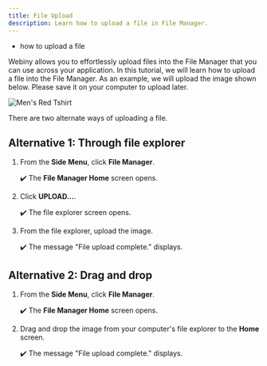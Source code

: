 ```yaml
---
title: File Upload
description: Learn how to upload a file in File Manager.
---
```



<Alert type="success" title="WHAT YOU'LL LEARN">

- how to upload a file

</Alert>

Webiny allows you to effortlessly upload files into the File Manager that you can use across your application. In this tutorial, we will learn how to upload a file into the File Manager. As an example, we will upload the image shown below. Please save it on your computer to upload later.

![Men's Red Tshirt](./assets/upload-file/red-mens-tshirt.png)

There are two alternate ways of uploading a file.

## Alternative 1: Through file explorer

1. From the **Side Menu**, click **File Manager**.

    ✔️ The **File Manager Home** screen opens.

2. Click **UPLOAD...**.

    ✔️ The file explorer screen opens.

3. From the file explorer, upload the image.

    ✔️ The message "File upload complete." displays.


## Alternative 2: Drag and drop

1. From the **Side Menu**, click **File Manager**.

    ✔️ The **File Manager Home** screen opens.

2. Drag and drop the image from your computer's file explorer to the **Home** screen.

    ✔️ The message "File upload complete." displays.